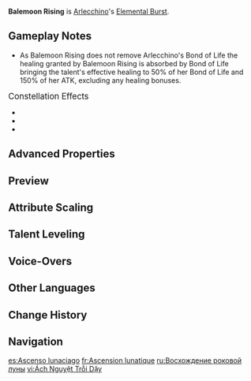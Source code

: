 {{Talent Infobox
|image         = Talent Balemoon Rising.png
|character     = Arlecchino
|type          = Elemental Burst
|info          = Arlecchino's great wing of Balemoon Bloodfire beats as she absorbs and clears Blood-Debt Directives around her. She deals {{Color|AoE Pyro DMG}} before clearing the CD of [[All Is Ash]] and healing herself. The healing is based on her [[Bond of Life]] value and ATK.
|CD            = 15s
|energyCost    = 60
|scale_att1    = ATK
|scale_att2    = 
|utility1      = Cooldown Reset
|utility2      = Healing
|arkhe         = 
}}
{{Description|It is commonly believed throughout Teyvat that moon phases other than the full moon are mere metaphors of ill-omen, used only by those who practice alchemy and astrology.<br>She saw this crimson moon in her dreams many times. Were those portents of disaster? Indeed they were, but the destined catastrophes belonged to those who enraged her.}}
'''Balemoon Rising''' is [[Arlecchino]]'s [[Elemental Burst]].

==Gameplay Notes==
* As Balemoon Rising does not remove Arlecchino's Bond of Life the healing granted by Balemoon Rising is absorbed by Bond of Life bringing the talent's effective healing to 50% of her Bond of Life and 150% of her ATK, excluding any healing bonuses.
;<big>Constellation Effects</big>
* {{Talent Note|constellation|4|"You Shall Love and Protect Each Other Henceforth..."}}
* {{Talent Note|constellation|5|"For Alone, We Are as Good as Dead..."}}
* {{Talent Note|constellation|6|"From This Day On, We Shall Delight in New Life Together."}}

==Advanced Properties==
{{Advanced Properties
|title   = Skill DMG
|gu      = 1U
|icdtag  = none
|poise   = 250
|impulse = 4
}}

==Preview==
{{Preview
|file1 = Balemoon Rising Preview
}}

==Attribute Scaling==
{{Talent Scaling
|levels=13
|order=skilldmg,amountofhprestored,cd,energycost
|titles=Skill DMG (%),Amount of HP Restored,CD,Energy Cost
|skilldmg_1=370.4
|skilldmg_2=398.18
|skilldmg_3=425.96
|skilldmg_4=463
|skilldmg_5=490.78
|skilldmg_6=518.56
|skilldmg_7=555.6
|skilldmg_8=592.64
|skilldmg_9=629.68
|skilldmg_10=666.72
|skilldmg_11=703.76
|skilldmg_12=740.8
|skilldmg_13=787.1
|amountofhprestored=150% Bond of Life+150% ATK
|cd=15s
|energycost=60
}}

==Talent Leveling==
{{Talent Upgrade|Arlecchino}}

==Voice-Overs==
{{Talent VO}}

==Other Languages==
{{Other Languages
|en       = Balemoon Rising
|zhs      = 厄月将升
|zhs_rm   = Èyuè Jiāng Shēng
|zht      = 厄月將升
|zht_rm   = Èyuè Jiāng Shēng
|zh_tl    = The Balemoon Will Rise
|ja       = 昇りゆく凶月
|ja_rm    = Noboriyuku Kyougetsu{{Assumed}}
|ja_tl    = 
|ko       = 떠오르는 재액의 달
|ko_rm    = Tteo'oreuneun Jaeaek-ui Dal
|ko_tl    = Rising Moon of Calamity
|es       = Ascenso lunaciago
|es_tl    = Balemoon Ascent
|fr       = Ascension lunatique
|fr_tl    = Temperamental Rising
|ru       = Восхождение роковой луны
|ru_tl    = {{Lex|Balemoon|ru}} Rising
|th       = Balemoon Rising
|vi       = Ách Nguyệt Trỗi Dậy
|vi_tl    = 
|de       = Aufgehen des Mondes des Verderbens
|de_tl    = Rising of the Moon of Doom
|id       = Balemoon Rising
|pt       = Ascensão da Lua Ominosa
|pt_tl    = 
|tr       = Uğursuz Ayın Doğuşu
|tr_tl    = 
|it       = Ascesa della Luna cruenta
|it_tl    = Bloody Moon's Rising
}}

==Change History==
{{Change History|4.6}}

==Navigation==
{{Talent Navbox|Arlecchino}}

[[es:Ascenso lunaciago]]
[[fr:Ascension lunatique]]
[[ru:Восхождение роковой луны]]
[[vi:Ách Nguyệt Trỗi Dậy]]